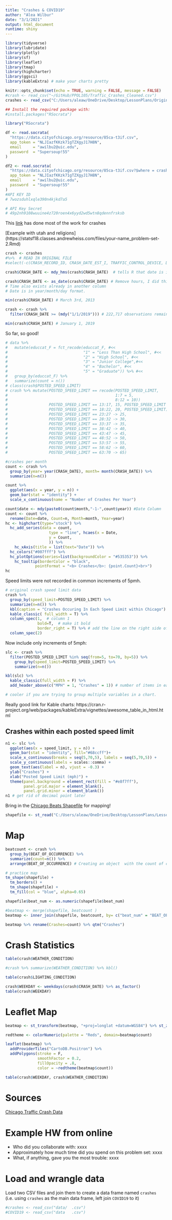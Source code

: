 ```yaml
---
title: "Crashes & COVID19"
author: "Alea Wilbur"
date: "3/1/2021"
output: html_document
runtime: shiny
---
```


```r
library(tidyverse)
library(lubridate) 
library(plotly)
library(sf)
library(leaflet) 
library(tmap)
library(highcharter) 
library(ggsci)
library(kableExtra) # make your charts pretty

knitr::opts_chunk$set(echo = TRUE, warning = FALSE, message = FALSE)
#crash <- read_csv("~/GitHub/PPOL105/Traffic_Crashes_Cleaned.csv")
crashes <- read_csv("C:/Users/aleaw/OneDrive/Desktop/LessonPlans/Original Datasets_Dont Touch/Traffic_Crashes_Orig.csv")

```

```r
## Install the required package with:
#install.packages("RSocrata")

library("RSocrata")

df <- read.socrata(
  "https://data.cityofchicago.org/resource/85ca-t3if.csv", 
  app_token = "NLJIazfKKzk71gTZXgyJ17H8N",
  email     = "awilbu2@uic.edu",
  password  = "Supersoup!55"
)

df2 <- read.socrata(
  "https://data.cityofchicago.org/resource/85ca-t3if.csv?$where = crash_date>2019-01-01T00:00:01", 
  app_token = "NLJIazfKKzk71gTZXgyJ17H8N",
  email     = "awilbu2@uic.edu",
  password  = "Supersoup!55"
)
#API KEY ID
# 7wozsduhlxqle390n4kjkd7a5

# API Key Secret
# 49p2nh9108wuuine4z720roen4x6yyd2wd5wtn8qdennfrsksb
```

This [link](https://rpubs.com/camilovelezr/tcc) has done most of the work for crashes

[Example with utah and religions] (https://statsf18.classes.andrewheiss.com/files/your-name_problem-set-2.Rmd) 

```r
crash <- crashes 
#%>%  # READ IN ORIGINAL FILE 
#select(-c(CRASH_RECORD_ID, CRASH_DATE_EST_I, TRAFFIC_CONTROL_DEVICE, DEVICE_CONDITION, LANE_CNT, ALIGNMENT, ROAD_DEFECT, REPORT_TYPE, INTERSECTION_RELATED_I:HIT_AND_RUN_I, DATE_POLICE_NOTIFIED, PHOTOS_TAKEN_I:DOORING_I,NUM_UNITS, INJURIES_INCAPACITATING:INJURIES_REPORTED_NOT_EVIDENT, INJURIES_UNKNOWN)) 

crash$CRASH_DATE <- mdy_hms(crash$CRASH_DATE)  # tells R that date is in month/day/year and hour:minute:second formatting

crash$CRASH_DATE <- as_date(crash$CRASH_DATE) # Remove hours, I did this in excel already for the cleaned version. 
# Time also exists already in another column
# Date is in year/month/day format.
```


```r

min(crash$CRASH_DATE) # March 3rd, 2013

crash <- crash %>%
  filter(CRASH_DATE >= (mdy("1/1/2019"))) # 222,717 observations remaining

min(crash$CRASH_DATE) # January 1, 2019
```
So far, so good!

```r
# data %>%
#   mutate(educcat_F = fct_recode(educcat_F, #<<
#                                 "1" = "Less Than High School", #<<
#                                 "2" = "High School", #<<
#                                 "3" = "Junior College",#<<
#                                 "4" = "Bachelor", #<<
#                                 "5" = "Graduate")) %>% #<<
#   group_by(educcat_F) %>%
#   summarize(count = n())
# class(crash$POSTED_SPEED_LIMIT)
# crash %>% mutate(POSTED_SPEED_LIMIT == recode(POSTED_SPEED_LIMIT, 
#                                               1:7 = 5,
#                                               8:12 = 10)) 
#                  POSTED_SPEED_LIMIT == 13:17, 15, POSTED_SPEED_LIMIT | 
#                  POSTED_SPEED_LIMIT == 18:22, 20, POSTED_SPEED_LIMIT) | 
#                  POSTED_SPEED_LIMIT == 23:27 -> 25,
#                  POSTED_SPEED_LIMIT == 28:32 -> 30,
#                  POSTED_SPEED_LIMIT == 33:37 -> 35,
#                  POSTED_SPEED_LIMIT == 38:42 -> 40,
#                  POSTED_SPEED_LIMIT == 43:47 -> 45,
#                  POSTED_SPEED_LIMIT == 48:52 -> 50,
#                  POSTED_SPEED_LIMIT == 53:57 -> 55,
#                  POSTED_SPEED_LIMIT == 58:62 -> 60,
#                  POSTED_SPEED_LIMIT == 63:70 -> 65)
```

```r
#crashes per month
count <- crash %>% 
  group_by(year= year(CRASH_DATE), month= month(CRASH_DATE)) %>% 
  summarize(n=n())

count %>% 
  ggplot(aes(x = year, y = n)) +
  geom_bar(stat = "identity") +
  scale_x_continuous(name = "Number of Crashes Per Year")

```

```r
count$date <- mdy(paste0(count$month,"-1-",count$year)) #Date Column
count <- count %>% 
  rename(Date=date, Count=n, Month=month, Year=year)
hc <- highchart(type="stock") %>%
  hc_add_series(data = count,
                   type = "line", hcaes(x = Date,
                   y = Count, 
                   )) %>% 
    hc_xAxis(title = list(text="Date")) %>% 
  hc_colors("#007fff") %>% 
  hc_plotOptions(series=list(backgroundColor = "#535353")) %>% 
    hc_tooltip(borderColor = "black",
             pointFormat = "<b> Crashes</b>: {point.Count}<br>")
hc
```

Speed limits were not recorded in common increments of 5pmh. 
```r
# original crash speed limit data
crash %>% 
  group_by(speed_limit=POSTED_SPEED_LIMIT) %>% 
  summarize(n=n()) %>%
  kbl(caption = "Crashes Occuring In Each Speed Limit within Chicago") %>% 
  kable_classic( full_width = T) %>%
  column_spec(1,  # column 1
              bold=T,  # make it bold
              border_right = T) %>% # add the line on the right side of the column
  column_spec(2)
```

Now include only increments of 5mph:
```r
slc <- crash %>% 
  filter(POSTED_SPEED_LIMIT %in% seq(from=5, to=70, by=5)) %>% 
    group_by(speed_limit=POSTED_SPEED_LIMIT) %>% 
    summarize(n=n())

kbl(slc) %>%
  kable_classic(full_width = F) %>%
  add_header_above(c("MPH" = 1, "Crashes" = 1)) # number of items in each group and gives them a label

# cooler if you are trying to group multiple variables in a chart.
```
Really good link for Kable charts:
https://cran.r-project.org/web/packages/kableExtra/vignettes/awesome_table_in_html.html

## Crashes within each posted speed limit
```r
n1 <- slc %>% 
  ggplot(aes(x = speed_limit, y = n)) +
  geom_bar(stat = "identity", fill="#68ccff")+
  scale_x_continuous(breaks = seq(5,70,5), labels = seq(5,70,5)) +
  scale_y_continuous(labels = scales::comma) + 
  geom_text(aes(label = n), vjust = -0.3) + 
  ylab("Crashes") +
  xlab("Posted Speed Limit (mph)") +
  theme(panel.background = element_rect(fill = "#e8f7ff"), 
        panel.grid.major = element_blank(), 
        panel.grid.minor = element_blank())
n1 # get rid of decimal point later
```

Bring in the [Chicago Beats Shapefile](https://data.cityofchicago.org/w/aerh-rz74/3q3f-6823?cur=wfOoWMuz9-v&from=root) for mapping!
```r
shapefile <- st_read("C:/Users/aleaw/OneDrive/Desktop/LessonPlans/LessonPlans_PPOL105/crashes-COVID19_files/geo_export_19c4ac07-2232-427b-9ba0-127c6c22cd08.shp")

```


# Map
```r
beatcount <- crash %>% 
  group_by(BEAT_OF_OCCURRENCE) %>% 
  summarize(count=n()) %>% 
  arrange(BEAT_OF_OCCURRENCE) # Creating an object  with the count of crashes in each beat

# practice map
tm_shape(shapefile) +
  tm_borders() +
  tm_shape(shapefile) +
  tm_fill(col = "blue", alpha=0.65)

shapefile$beat_num <- as.numeric(shapefile$beat_num)

#beatmap <- merge(shapefile, beatcount )
beatmap <- inner_join(shapefile, beatcount, by= c("beat_num" = "BEAT_OF_OCCURRENCE"))

beatmap %>% rename(Crashes=count) %>% qtm("Crashes")
```

# Crash Statistics

```r
table(crash$WEATHER_CONDITION)

#crash %>% summarize(WEATHER_CONDITION) %>% kbl()
```

```r
table(crash$LIGHTING_CONDITION)
```

```r
crash$WEEKDAY <- weekdays(crash$CRASH_DATE) %>% as_factor()
table(crash$WEEKDAY)
```


# Leaflet Map
```r
beatmap <- st_transform(beatmap, "+proj=longlat +datum=WGS84") %>% st_zm()

redtheme <- colorNumeric(palette = "Reds", domain=beatmap$count)

leaflet(beatmap) %>%
  addProviderTiles("CartoDB.Positron") %>%
  addPolygons(stroke = F, 
              smoothFactor = 0.2,
              fillOpacity = .8, 
              color = ~redtheme(beatmap$count))
```


```r
table(crash$WEEKDAY, crash$WEATHER_CONDITION)
```

# Sources
[Chicago Traffic Crash Data](https://data.cityofchicago.org/Transportation/Traffic-Crashes-Crashes/85ca-t3if)


# Example HW from online

- Who did you collaborate with: xxxx
- Approximately how much time did you spend on this problem set: xxxx
- What, if anything, gave you the most trouble: xxxx


# Load and wrangle data

Load two CSV files and join them to create a data frame named `crashes` (i.e. using `crashes` as the main data frame, left join `COVID19` to it)

```r

#crashes <- read_csv("data/  .csv")
#COVID19 <- read_csv("data   .csv")
```